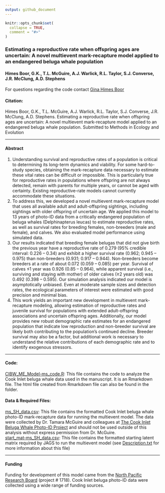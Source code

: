 ```yaml
---
output: github_document
---
```


<!-- README.md is generated from README.Rmd. Please edit that file -->

```r
knitr::opts_chunk$set(
  collapse = TRUE,
  comment = "#>"
)
```

### Estimating a reproductive rate when offspring ages are uncertain: A novel multievent mark-recapture model applied to an endangered beluga whale population

#### Himes Boor, G.K., T.L. McGuire, A.J. Warlick, R.L. Taylor, S.J. Converse, J.R. McClung, A.D. Stephens

For questions regarding the code contact [Gina Himes Boor](mailto:gkhimesboor@montana.edu)  

#### Citation:
Himes Boor, G.K., T.L. McGuire, A.J. Warlick, R.L. Taylor, S.J. Converse, J.R. McClung, A.D. Stephens. Estimating a reproductive rate when offspring ages are uncertain: A novel multievent mark-recapture model applied to an endangered beluga whale population. Submitted to Methods in Ecology and Evolution

***
#### Abstract
1.	Understanding survival and reproductive rates of a population is critical to determining its long-term dynamics and viability. For some hard-to-study species, obtaining the mark-recapture data necessary to estimate these vital rates can be difficult or impossible. This is particularly true for reproductive rates in populations where offspring are not always detected, remain with parents for multiple years, or cannot be aged with certainty. Existing reproductive-rate models cannot currently accommodate these situations.
2.	To address this, we developed a novel multievent mark-recapture model that uses all available adult and adult-offspring sightings, including sightings with older offspring of uncertain age. We applied this model to 13 years of photo-ID data from a critically endangered population of beluga whales (Delphinapterus leucas) to estimate reproductive rates, as well as survival rates for breeding females, non-breeders (male and female), and calves. We also evaluated model performance using simulated data.
3.	Our results indicated that breeding female belugas that did not give birth the previous year have a reproductive rate of 0.279 (95% credible interval: 0.226 – 0.34) and exhibit a higher survival rate (0.962; 0.945 – 0.975) than non-breeders (0.931; 0.917 – 0.944). Non-breeders become breeders at a rate of about 0.072 (0.059 – 0.085) per year. Survival of calves ≤1 year was 0.926 (0.85 – 0.964), while apparent survival (i.e., surviving and staying with mother) of older calves (≥2 years old) was 0.492 (0.398 – 0.595). Our simulation analysis indicated our model is asymptotically unbiased. Even at moderate sample sizes and detection rates, the ecological parameters of interest were estimated with good precision and minimal bias.
4.	This work yields an important new development in multievent mark-recapture modeling, allowing estimation of reproductive rates and juvenile survival for populations with extended adult-offspring associations and uncertain offspring ages. Additionally, our model provides new robust demographic rate estimates for an endangered population that indicate low reproduction and non-breeder survival are likely both contributing to the population’s continued decline. Breeder survival may also be a factor, but additional work is necessary to understand the relative contributions of each demographic rate and to identify exogenous stressors. 

***
#### Code:
[CIBW_ME_Model-ms_code.R](https://github.com/gkhimesboor/HimesBoor_etal_2021_MEE/tree/master/scripts): This file contains the code to analyze the Cook Inlet beluga whale data used in the manuscript. It is an Rmarkdown file. The html file created from Rmarkdown file can also be found in the \scripts folder.

#### Data & Required Files:
[ms_SH_data.csv](https://github.com/gkhimesboor/HimesBoor_etal_2021_MEE/tree/master/data): This file contains the formatted Cook Inlet beluga whale photo-ID mark-recapture data for running the multievent model. The data were collected by Dr. Tamara McGuire and colleagues at [The Cook Inlet Beluga Whale Photo-ID Project](https://www.cookinletbelugas.com/) and should not be used outside of this analysis without express permission from Dr. McGuire.  
[start_mat-ms_SH_data.csv](https://github.com/gkhimesboor/HimesBoor_etal_2021_MEE/tree/master/data): This file contains the formatted starting latent matrix required by JAGS to run the multievent model (see [Description.txt](https://github.com/gkhimesboor/HimesBoor_etal_2021_MEE/blob/master/data/DESCRIPTION.txt) for more information about this file)

***
#### Funding
Funding for development of this model came from the [North Pacific Research Board](https://www.nprb.org/) (project # 1718). Cook Inlet beluga photo-ID data were collected using a wide range of funding sources.